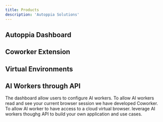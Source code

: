 ```yaml
---
title: Products
description: 'Autoppia Solutions'
---
```


## Autoppia Dashboard


## Coworker Extension



## Virtual Environments



## AI Workers through API

<CardGroup cols={2}>
  <Card title="Autoppia Dashboard" icon="chart-line" link="products/autoppia-dashboard">
    The dashboard allow users to configure AI workers.
  </Card>
  <Card title="Coworker Extension" icon="users" link="products/coworker-extension">
    To allow AI workers read and see your current browser session we have developed Coworker.
  </Card>
  <Card title="Virtual Environments" icon="server" link="products/virtual-environments">
    To allow AI worker to have access to a cloud virtual browser.
  </Card>
  <Card title="AI Workers through API" icon="webhook" link="products/ai-worker">
    leverage AI workers thoughg API to build your own application and use cases.
  </Card>
</CardGroup>





